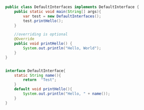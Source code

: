 ```java

public class DefaultInterfaces implements DefaultInterface {
    public static void main(String[] args){
        var test = new DefaultInterfaces();
        test.printHello();
    }

    //overriding is optional
    @Override
    public void printHello() {
        System.out.println("Hello, World");
    }
}


interface DefaultInterface{
    static String name(){
        return  "Test";
    }
    default void printHello(){
        System.out.println("Hello, " + name());
    }
}
```
